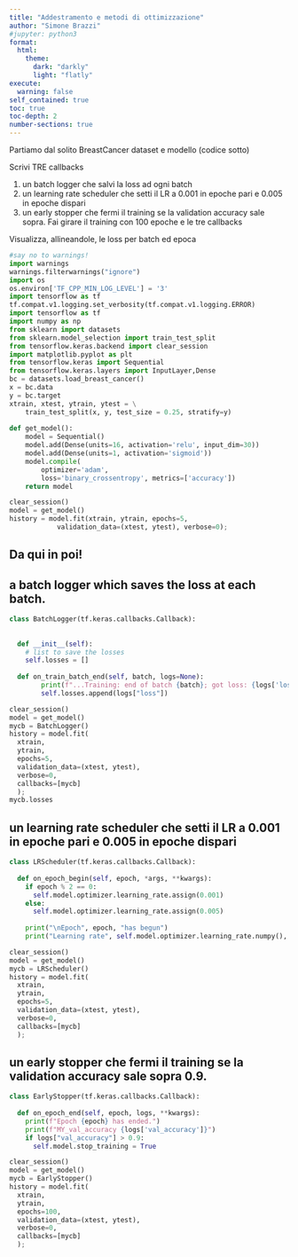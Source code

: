 ```yaml
---
title: "Addestramento e metodi di ottimizzazione"
author: "Simone Brazzi"
#jupyter: python3
format:
  html:
    theme:
      dark: "darkly"
      light: "flatly"
execute: 
  warning: false
self_contained: true
toc: true
toc-depth: 2
number-sections: true
---
```


Partiamo dal solito BreastCancer dataset e modello (codice sotto)

Scrivi TRE callbacks

(1) un batch logger che salvi la loss ad ogni batch
(2) un learning rate scheduler che setti il LR a 0.001 in epoche pari e 0.005 in epoche dispari
(3) un early stopper che fermi il training se la validation accuracy sale sopra.
Fai girare il training con 100 epoche e le tre callbacks

Visualizza, allineandole, le loss per batch ed epoca


```python
#say no to warnings!
import warnings
warnings.filterwarnings("ignore")
import os
os.environ['TF_CPP_MIN_LOG_LEVEL'] = '3' 
import tensorflow as tf
tf.compat.v1.logging.set_verbosity(tf.compat.v1.logging.ERROR)
import tensorflow as tf
import numpy as np
from sklearn import datasets
from sklearn.model_selection import train_test_split
from tensorflow.keras.backend import clear_session
import matplotlib.pyplot as plt
from tensorflow.keras import Sequential
from tensorflow.keras.layers import InputLayer,Dense
bc = datasets.load_breast_cancer()
x = bc.data
y = bc.target
xtrain, xtest, ytrain, ytest = \
    train_test_split(x, y, test_size = 0.25, stratify=y)
    
def get_model():
    model = Sequential()
    model.add(Dense(units=16, activation='relu', input_dim=30))
    model.add(Dense(units=1, activation='sigmoid'))
    model.compile(
        optimizer='adam',
        loss='binary_crossentropy', metrics=['accuracy'])
    return model
```


```python
clear_session()
model = get_model()
history = model.fit(xtrain, ytrain, epochs=5,
            validation_data=(xtest, ytest), verbose=0);
```

## Da qui in poi!


## a batch logger which saves the loss at each batch.

```python
class BatchLogger(tf.keras.callbacks.Callback):
  
  
  def __init__(self):
    # list to save the losses
    self.losses = []
    
  def on_train_batch_end(self, batch, logs=None):
        print(f"...Training: end of batch {batch}; got loss: {logs['loss']}")
        self.losses.append(logs["loss"])

clear_session()
model = get_model()
mycb = BatchLogger()
history = model.fit(
  xtrain,
  ytrain,
  epochs=5,
  validation_data=(xtest, ytest),
  verbose=0,
  callbacks=[mycb]
  );
mycb.losses
```


## un learning rate scheduler che setti il LR a 0.001 in epoche pari e 0.005 in epoche dispari

```python
class LRScheduler(tf.keras.callbacks.Callback):
  
  def on_epoch_begin(self, epoch, *args, **kwargs):
    if epoch % 2 == 0:
      self.model.optimizer.learning_rate.assign(0.001)
    else:
      self.model.optimizer.learning_rate.assign(0.005)
      
    print("\nEpoch", epoch, "has begun")
    print("Learning rate", self.model.optimizer.learning_rate.numpy(), ".")

clear_session()
model = get_model()
mycb = LRScheduler()
history = model.fit(
  xtrain,
  ytrain,
  epochs=5,
  validation_data=(xtest, ytest),
  verbose=0,
  callbacks=[mycb]
  );
```



## un early stopper che fermi il training se la validation accuracy sale sopra 0.9.

```python
class EarlyStopper(tf.keras.callbacks.Callback):
  
  def on_epoch_end(self, epoch, logs, **kwargs):
    print(f"Epoch {epoch} has ended.")
    print(f"MY_val_accuracy {logs['val_accuracy']}")
    if logs["val_accuracy"] > 0.9:
      self.model.stop_training = True

clear_session()
model = get_model()
mycb = EarlyStopper()
history = model.fit(
  xtrain,
  ytrain,
  epochs=100,
  validation_data=(xtest, ytest),
  verbose=0,
  callbacks=[mycb]
  );
```








